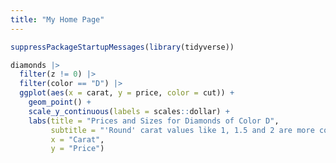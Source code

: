 ```yaml
---
title: "My Home Page"
---
```


```r
suppressPackageStartupMessages(library(tidyverse))
```

```r
diamonds |> 
  filter(z != 0) |> 
  filter(color == "D") |> 
  ggplot(aes(x = carat, y = price, color = cut)) + 
    geom_point() +
    scale_y_continuous(labels = scales::dollar) +
    labs(title = "Prices and Sizes for Diamonds of Color D",
         subtitle = "'Round' carat values like 1, 1.5 and 2 are more common.",
         x = "Carat",
         y = "Price")
```
    